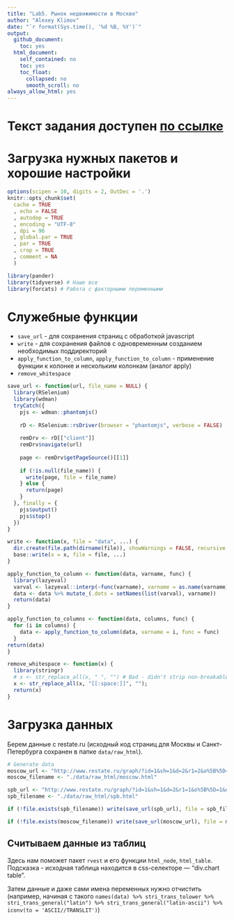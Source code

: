 ```yaml
---
title: "Lab5. Рынок недвижимости в Москве"
author: "Alexey Klimov"
date: "`r format(Sys.time(), '%d %B, %Y')`"
output:
  github_document:
    toc: yes
  html_document:
    self_contained: no
    toc: yes
    toc_float:
      collapsed: no
      smooth_scroll: no
always_allow_html: yes
---
```


# Текст задания доступен [по ссылке](https://docs.google.com/document/d/1J6iW5QnxXUECdo7fKcBOLXqgdiRpFc_fKhKM5uAmClk)

# Загрузка нужных пакетов и хорошие настройки

```r
options(scipen = 10, digits = 2, OutDec = '.')
knitr::opts_chunk$set(
  cache = TRUE
  , echo = FALSE
  , autodep = TRUE
  , encoding = "UTF-8"
  , dpi = 96
  , global.par = TRUE
  , par = TRUE
  , crop = TRUE
  , comment = NA
  )
```

```r
library(pander)
library(tidyverse) # Наше все
library(forcats) # Работа с факторными переменными
```

# Служебные функции

* `save_url` - для сохранения страниц с обработкой javascript
* `write` - для сохранения файлов с одновременным созданием необходимых поддиректорий
* `apply_function_to_column`, `apply_function_to_column` - применение функции к колонке и нескольким колонкам (аналог apply)
* `remove_whitespace`

```r
save_url <- function(url, file_name = NULL) {
  library(RSelenium)
  library(wdman)
  tryCatch({
    pjs <- wdman::phantomjs()
    
    rD <- RSelenium::rsDriver(browser = "phantomjs", verbose = FALSE)
    
    remDrv <- rD[["client"]]
    remDrv$navigate(url)
    
    page <- remDrv$getPageSource()[[1]]
    
    if (!is.null(file_name)) {
      write(page, file = file_name)
    } else {
      return(page)
    }
  }, finally = {
    pjs$output()
    pjs$stop()
  })
}

write <- function(x, file = "data", ...) {
  dir.create(file.path(dirname(file)), showWarnings = FALSE, recursive = TRUE)
  base::write(x = x, file = file, ...)
}

apply_function_to_column <- function(data, varname, func) {
  library(lazyeval)
  varval <- lazyeval::interp(~func(varname), varname = as.name(varname), func = func)
  data <- data %>% mutate_(.dots = setNames(list(varval), varname))
  return(data)
}

apply_function_to_columns <- function(data, columns, func) {
  for (i in columns) {
    data <- apply_function_to_column(data, varname = i, func = func)
  }
return(data)
}

remove_whitespace <- function(x) {
  library(stringr)
  # x <- str_replace_all(x, " ", "") # Bad - didn't strip non-breakable spaces
  x <- str_replace_all(x, "[[:space:]]", "");
  return(x)
}
```

# Загрузка данных

Берем данные с restate.ru (исходный код страниц для Москвы и Санкт-Петербурга сохранен в папке `data/raw_html`).

```r
# Generate data
moscow_url <- "http://www.restate.ru/graph/?id=1&sh=1&d=2&r1=2&o%5B%5D=1&o%5B%5D=2&o%5B%5D=3&curs%5B%5D=&curs%5B%5D=usd&curs%5B%5D=eur&period=1&relation=oil#gr1"
moscow_filename <- "./data/raw_html/moscow.html"

spb_url <- "http://www.restate.ru/graph/?id=1&sh=1&d=2&r1=1&o%5B%5D=1&o%5B%5D=2&o%5B%5D=3&curs%5B%5D=&curs%5B%5D=usd&curs%5B%5D=eur&period=1&relation=oil#gr1"
spb_filename <- "./data/raw_html/spb.html"

if (!file.exists(spb_filename)) write(save_url(spb_url), file = spb_filename)

if (!file.exists(moscow_filename)) write(save_url(moscow_url), file = moscow_filename)
```

## Считываем данные из таблиц

Здесь нам поможет пакет `rvest` и его функции `html_node`, `html_table`. Подсказка - исходная таблица находится в css-селекторе — "div.chart table".

Затем данные и даже сами имена переменных нужно отчистить (например, начиная с такого `names(data) %>% stri_trans_tolower %>%
  stri_trans_general("latin") %>% stri_trans_general("latin-ascii") %>% iconv(to = 'ASCII//TRANSLIT')`)
